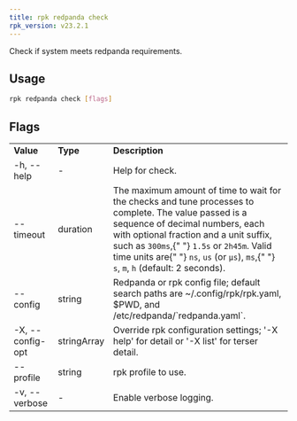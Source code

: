 ```yaml
---
title: rpk redpanda check
rpk_version: v23.2.1
---
```


<head>
  <meta name="title" content="rpk redpanda check | Redpanda Docs" />
  <meta name="description" content="rpk redpanda check" />
  <link rel="canonical" href="https://docs.redpanda.com/docs/reference/rpk/rpk-redpanda/rpk-redpanda-check/" />
</head>

Check if system meets redpanda requirements.

## Usage

```bash
rpk redpanda check [flags]
```

## Flags

<table>
  <tbody>
    <tr>
      <td>
        <strong>Value</strong>
      </td>
      <td>
        <strong>Type</strong>
      </td>
      <td>
        <strong>Description</strong>
      </td>
    </tr>
    <tr>
      <td>-h, --help</td>
      <td>-</td>
      <td>Help for check.</td>
    </tr>
    <tr>
      <td>--timeout</td>
      <td>duration</td>
      <td>
        The maximum amount of time to wait for the checks and tune processes to
        complete. The value passed is a sequence of decimal numbers, each with
        optional fraction and a unit suffix, such as <code>300ms</code>,{" "}
        <code>1.5s</code> or <code>2h45m</code>. Valid time units are{" "}
        <code>ns</code>, <code>us</code> (or <code>µs</code>), <code>ms</code>,{" "}
        <code>s</code>, <code>m</code>, <code>h</code> (default: 2 seconds).
      </td>
    </tr>
    <tr>
      <td>--config</td>
      <td>string</td>
      <td>
        Redpanda or rpk config file; default search paths are
        ~/.config/rpk/rpk.yaml, $PWD, and /etc/redpanda/`redpanda.yaml`.
      </td>
    </tr>
    <tr>
      <td>-X, --config-opt</td>
      <td>stringArray</td>
      <td>
        Override rpk configuration settings; '-X help' for detail or '-X list'
        for terser detail.
      </td>
    </tr>
    <tr>
      <td>--profile</td>
      <td>string</td>
      <td>rpk profile to use.</td>
    </tr>
    <tr>
      <td>-v, --verbose</td>
      <td>-</td>
      <td>Enable verbose logging.</td>
    </tr>
  </tbody>
</table>
